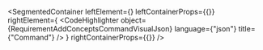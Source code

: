 
<SegmentedContainer
  leftElement={<RequirementAddConceptsCommandDesc />}
  leftContainerProps={{}}
  rightElement={
    <CodeHighlighter
      object={RequirementAddConceptsCommandVisualJson}
      language={"json"}
      title={"Command"}
    />
  }
  rightContainerProps={{}}
/>

